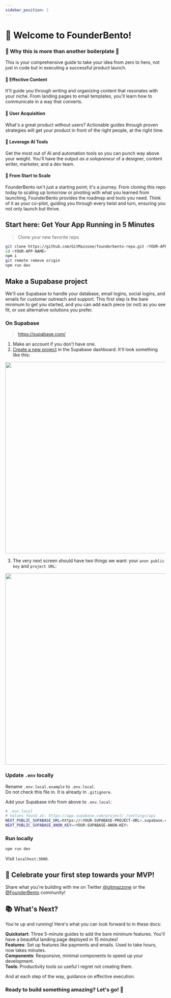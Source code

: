 ```yaml
---
sidebar_position: 1
---
```



# 🍱 Welcome to FounderBento!

### 🌟 Why this is more than another boilerplate 🌟

This is your comprehensive guide to take your idea from zero to hero, not just in code but in executing a successful product launch.

#### 📝 Effective Content

It'll guide you through writing and organizing content that resonates with your niche. From landing pages to email templates, you'll learn how to communicate in a way that converts.

#### 🎯 User Acquisition

What's a great product without users? Actionable guides through proven strategies will get your product in front of the right people, at the right time.

#### 🤖 Leverage AI Tools

Get the most out of AI and automation tools so you can punch way above your weight. You'll have the output _as a solopreneur_ of a designer, content writer, marketer, and a dev team.

#### 🚀 From Start to Scale

FounderBento isn't just a starting point; it's a journey. From cloning this repo today to scaling up tomorrow or pivoting with what you learned from launching, FounderBento provides the roadmap and tools you need. Think of it as your co-pilot, guiding you through every twist and turn, ensuring you not only launch but thrive.

## Start here: Get Your App Running in 5 Minutes

> Clone your new favorite repo

```bash
git clone https://github.com/GitMazzone/founderbento-repo.git <YOUR-APP-NAME>
cd <YOUR-APP-NAME>
npm i
git remote remove origin
npm run dev
```

## Make a Supabase project

We'll use Supabase to handle your database, email logins, social logins, and emails for customer outreach and support. This first step is the bare minimum to get you started, and you can add each piece (or not) as you see fit, or use alternative solutions you prefer.

### On Supabase

> https://supabase.com/

1. Make an account if you don't have one.
2. [Create a new project](https://supabase.com/dashboard) in the Supabase dashboard. It'll look something like this:

<img src={startSbNewProject} width='600' />

3. The very next screen should have two things we want: your `anon public key` and `project URL`:

<img src={startSbKeys} width='600' />

### Update `.env` locally

Rename `.env.local.example` to `.env.local`.  
Do not check this file in. It is already in `.gitignore`.

Add your Supabase info from above to `.env.local`:

```bash
# .env.local
# Values found at: https://app.supabase.com/project/_/settings/api
NEXT_PUBLIC_SUPABASE_URL=https://<YOUR-SUPABASE-PROJECT-URL>.supabase.co
NEXT_PUBLIC_SUPABASE_ANON_KEY=<YOUR-SUPABASE-ANON-KEY>
```

### Run locally

```bash
npm run dev
```

Visit `localhost:3000`.

## 🎉 Celebrate your first step towards your MVP!

Share what you're building with me on Twitter [@gitmazzone](https://twitter.com/gitmazzone) or the [@FounderBento](https://twitter.com/founderbento) community!

## 📚 What's Next?

You're up and running! Here's what you can look forward to in these docs:

**Quickstart**: Three 5-minute guides to add the bare minimum features. You'll have a beautiful landing page deployed in 15 minutes!  
**Features**: Set up features like payments and emails. Used to take hours, now takes minutes.  
**Components**: Responsive, minimal components to speed up your development.  
**Tools**: Productivity tools so useful I regret not creating them.

And at each step of the way, guidance on effective execution.

### Ready to build something amazing? Let's go! 🚀
